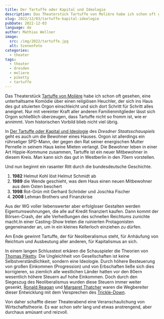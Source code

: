 ```yaml
---
title: Der Tartuffe oder Kapital und Ideologie
description: Das Theaterstück Tartuffe von Molière habe ich schon oft gesehen, eine unterhaltsame Komödie über einen religiösen Heuchler, der sich ins Haus des gut situierten Orgon einschleicht und sich dort Schritt für Schritt alles aneignet. Nur mit vereinter Kraft aller anderen Familienmitglieder lässt sich Orgon schließlich überzeugen, dass Tartuffe nicht so fromm ist, wie er annimmt. Vom historischen Vorbild blieb nicht viel übrig.
slug: 2022/12/03/tartuffe-kapital-ideologie
pubDate: 2022-12-03
language: de
author: Mathias Wellner
image:
  src: /img/2022/tartuffe.jpg
  alt: Szenenfoto
categories:
  - theater
tags:
  - theater
  - dresden
  - moliere
  - piketty
  - tartuffe
---
```



Das Theaterstück [Tartuffe von Molière](https://de.wikipedia.org/wiki/Tartuffe) habe ich schon oft gesehen, eine unterhaltsame Komödie über einen religiösen Heuchler, der sich ins Haus des gut situierten Orgon einschleicht und sich dort Schritt für Schritt alles aneignet. Nur mit vereinter Kraft aller anderen Familienmitglieder lässt sich Orgon schließlich überzeugen, dass Tartuffe nicht so fromm ist, wie er annimmt. Vom historischen Vorbild blieb nicht viel übrig.

In [Der Tartuffe oder Kapital und Ideologie](https://www.staatsschauspiel-dresden.de/spielplan/a-z/der-tartuffe-oder-kapital-und-ideologie/) des _Dresdner Staatsschauspiels_ geht es auch um die Bewohner eines Hauses. Orgon ist allerdings ein rührseliger SPD-Mann, der gegen den Rat seiner energischen Mutter Pernelle in seinem Haus keine Mieten verlangt. Die Bewohner leben in einer Art Hippie-Kommune zusammen, Tartuffe ist ein neuer Mitbewohner in diesem Kreis. Man kann sich das gut in Westberlin in den 70ern vorstellen.

Und nun beginnt ein rasanter Ritt durch die bundesdeutsche Geschichte.

1. **1982** Helmut Kohl löst Helmut Schmidt ab
1. **1989** die Wende geschieht, was dem Haus einen neuen Mitbewohner aus dem Osten beschert
1. **1998** Rot-Grün mit Gerhard Schröder und Joschka Fischer
1. **2008** Lehman Brothers und Finanzkrise

<ResponsiveImage
  src="/img/2022/tartuffe.jpg"
  alt="Szenenfoto"
  aspectRatio="4:3"
/>

Aus der WG voller liebenswerter aber erfolgloser Gestalten werden Eigentumswohnungen, die alle auf Kredit finanziert kaufen. Dann kommt der Börsen-Crash, der alle Verheißungen des schnellen Reichtums zunichte macht.In einer Casting-Show treten die ruinierten Protagonisten gegeneinander an, um in ein kleines Kellerloch einziehen zu dürfen.

Am Ende gewinnt Tartuffe, der für Neoliberalismus steht, für Anhäufung von Reichtum und Ausbeutung aller anderen, für Kapitalismus an sich.

In einem langen Schlusstext erkären die Schauspieler die Theorien von [Thomas Piketty](https://de.wikipedia.org/wiki/Thomas_Piketty). Die Ungleichheit von Gesellschaften ist keine Selbstverständlichkeit, sondern eine Ideologie. Durch höhere Besteuerung von großen Einkommen (Progression) und von Erbschaften ließe sich dies korrigieren, so ziemlich alle westlichen Länder hatten vor den 80ern wesentlich höhere Steuern auf hohe Einkommen. Doch durch den Siegeszug des Neoliberalismus wurden diese Steuern immer weiter gesenkt, [Ronald Reagan](https://de.wikipedia.org/wiki/Ronald_Reagan) und [Margaret Thatcher](https://de.wikipedia.org/wiki/Margaret_Thatcher) waren die Wegbereiter dieser Entwicklung mit dem Versprechen des [Trickle-Down](https://de.wikipedia.org/wiki/Trickle-down-%C3%96konomie).

Von daher schaffte dieser Theaterabend eine Veranschaulichung von Wirtschaftstheorie. Es war schon sehr lang und etwas anstrengend, aber durchaus amüsant und reizvoll.
